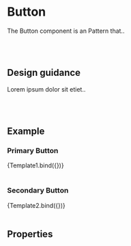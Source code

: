 

<Meta title='Components/Patterns/Button' />

# Button

The Button component is an Pattern that..

<br />
<br />

## Design guidance

Lorem ipsum dolor sit etiet..

<br />
<br />

## Example

### Primary Button


<Canvas>
	<Story
		name='Primary'
		args={{
			variant: "primary",
			text: "Primary button",
		}}
	>
		{Template1.bind({})}
	</Story>
</Canvas>

<br />
<br />

### Secondary Button


<Canvas>
	<Story
		name='Secondary'
		args={{
			variant: "secondary",
			text: "Secondary button",
		}}
	>
		{Template2.bind({})}
	</Story>
</Canvas>

<br />
<br />

## Properties

<Props story='Primary' />

<br />
<br />
